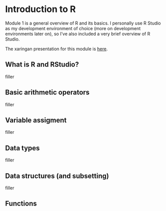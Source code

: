 # Introduction to R

Module 1 is a general overview of R and its basics. I personally use R Studio as my development environment of choice (more on development environments later on), so I've also included a very brief overview of R Studio.

The xaringan presentation for this module is [here](presentations/1_Intro/r_training_intro_presentation.html).

## What is R and RStudio?

filler

## Basic arithmetic operators

filler

## Variable assigment

filler

## Data types

filler

## Data structures (and subsetting)

filler

## Functions